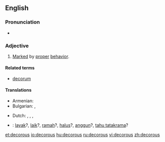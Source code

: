 ==English==

===Pronunciation===
* {{a|UK}} {{IPA|/dɛˈkɔː(ɹ).ʌs/}} {{SAMPA|/dE"kO:(r).Vs/}}

===Adjective===
{{en-adj}}

# [[mark|Marked]] by [[proper]] [[behavior]]. {{rfex}}

====Related terms====
* [[decorum]]

====Translations====
{{trans-top|behaving properly}}
* Armenian: {{t-|hy|պատշաճ|tr=patšač̣}}
* Bulgarian: {{t|bg|пристоен|sc=Cyrl}},  {{t|bg|благоприличен|sc=Cyrl}}
{{trans-mid}}
* Dutch: {{t-|nl|keurig}}, {{t+|nl|goed}}, {{t+|nl|net}},  {{t|nl|welvoeglijk}}
{{trans-bottom}}

{{checktrans-top}}
* {{ttbc|Indonesian}}: [[layak]]?, [[laik]]?, [[ramah]]?, [[halus]]?, [[anggun]]?, [[tahu tatakrama]]?
{{trans-mid}}
{{trans-bottom}}

[[et:decorous]]
[[io:decorous]]
[[hu:decorous]]
[[ru:decorous]]
[[vi:decorous]]
[[zh:decorous]]